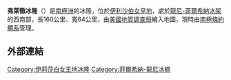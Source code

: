 {{Coord|78|20|S|81|0|W|source:GNIS|display=title}}

'''弗萊徹冰隆'''（{{lang-en|Fletcher Ice Rise}}）是[[南極洲|南極洲]]的冰隆，位於[[伊利沙伯女皇地|伊利沙伯女皇地]]，處於[[龍尼-菲爾希納冰架|龍尼-菲爾希納冰架]]的西南部，長160公里、寬64公里，由[[美國地質調查局|美國地質調查局]]繪入地圖，現時由[[南極條約體系|南極條約體系]]管理。

==外部連結==
{{cite gnis | type = antarid | id = 5029| name = Fletcher Ice Rise | accessdate = 2009-11-10}}

{{DEFAULTSORT:Fletcher Ice Rise}}
[[Category:伊莉莎白女王地冰隆|Category:伊莉莎白女王地冰隆]]
[[Category:菲爾希納-龍尼冰棚|Category:菲爾希納-龍尼冰棚]]


{{QueenElizabethLand-geo-stub}}